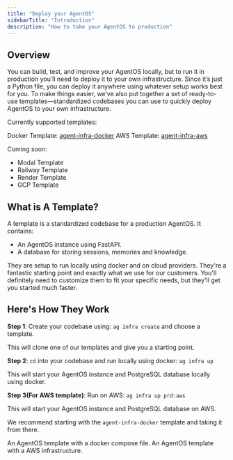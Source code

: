 ```yaml
---
title: "Deploy your AgentOS"
sidebarTitle: "Introduction"
description: "How to take your AgentOS to production"
---
```


## Overview

You can build, test, and improve your AgentOS locally, but to run it in production you’ll need to deploy it to your own infrastructure. Since it’s just a Python file, you can deploy it anywhere using whatever setup works best for you. To make things easier, we’ve also put together a set of ready-to-use templates—standardized codebases you can use to quickly deploy AgentOS to your own infrastructure.

Currently supported templates:

Docker Template: [agent-infra-docker](https://github.com/agno-agi/agent-infra-docker)
AWS Template: [agent-infra-aws](https://github.com/agno-agi/agent-infra-aws)

Coming soon:

- Modal Template
- Railway Template
- Render Template
- GCP Template

## What is A Template?

A template is a standardized codebase for a production AgentOS. It contains:

- An AgentOS instance using FastAPI.
- A database for storing sessions, memories and knowledge.

They are setup to run locally using docker and on cloud providers. They're a fantastic starting point and exactly what we use for our customers. You'll definitely need to customize them to fit your specific needs, but they'll get you started much faster.

## Here's How They Work

**Step 1**: Create your codebase using: `ag infra create` and choose a template.

This will clone one of our templates and give you a starting point.

**Step 2**: `cd` into your codebase and run locally using docker: `ag infra up`

This will start your AgentOS instance and PostgreSQL database locally using docker.

**Step 3(For AWS template)**: Run on AWS: `ag infra up prd:aws`

This will start your AgentOS instance and PostgreSQL database on AWS.

We recommend starting with the `agent-infra-docker` template and taking it from there.

<CardGroup cols={2}>
  <Card
    title="Agent Infra Docker "
    icon="server"
    href="/templates/agent-infra-docker/local"
  >
    An AgentOS template with a docker compose file.
  </Card>
  <Card
    title="Agent Infra AWS"
    icon="server"
    href="/templates/agent-infra-aws/local"
  >
    An AgentOS template with a AWS infrastructure.
  </Card>
</CardGroup>
